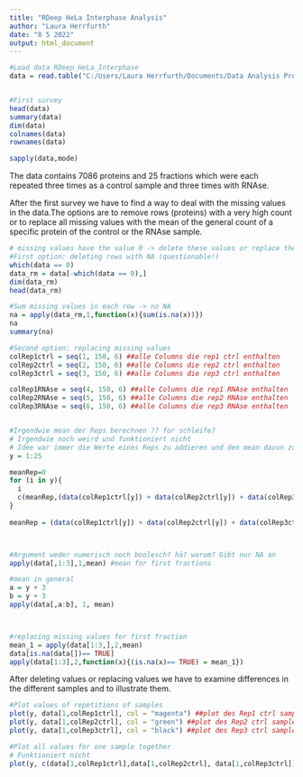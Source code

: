 ---
title: "RDeep HeLa Interphase Analysis"
author: "Laura Herrfurth"
date: "8 5 2022"
output: html_document
---

```{r}
#Load data RDeep_HeLa_Interphase 
data = read.table("C:/Users/Laura Herrfurth/Documents/Data Analysis Projekt/RDeeP_HeLa_Interphase.csv",header = TRUE, row.names = 1, sep = ";")


#First survey
head(data)
summary(data)
dim(data)
colnames(data)
rownames(data)

sapply(data,mode)

```

The data contains 7086 proteins and 25 fractions which were each repeated three times as a control sample and three times with RNAse.

After the first survey we have to find a way to deal with the missing values in the data.The options are to remove rows (proteins) with a very high count or to replace all missing values with the mean of the general count of a specific protein of the control or the RNAse sample.

```{r}

# missing values have the value 0 -> delete these values or replace them directly
#First option: deleting rows with NA (questionable!)
which(data == 0)
data_rm = data[-which(data == 0),]
dim(data_rm)
head(data_rm)

#Sum missing values in each row -> no NA 
na = apply(data_rm,1,function(x){sum(is.na(x))})
na
summary(na)

#Second option: replacing missing values
colRep1ctrl = seq(1, 150, 6) ##alle Columns die rep1 ctrl enthalten
colRep2ctrl = seq(2, 150, 6) ##alle Columns die rep2 ctrl enthalten
colRep3ctrl = seq(3, 150, 6) ##alle Columns die rep3 ctrl enthalten

colRep1RNAse = seq(4, 150, 6) ##alle Columns die rep1 RNAse enthalten
colRep2RNAse = seq(5, 150, 6) ##alle Columns die rep2 RNAse enthalten
colRep3RNAse = seq(6, 150, 6) ##alle Columns die rep3 RNAse enthalten


#Irgendwie mean der Reps berechnen ?? for schleife? 
# Irgendwie noch weird und funktioniert nicht
# Idee war immer die Werte eines Reps zu addieren und den mean davon zu bilden
y = 1:25

meanRep=0
for (i in y){
  i
  c(meanRep,(data(colRep1ctrl[y]) + data(colRep2ctrl[y]) + data(colRep3ctrl[y]))/ 3)
}
  
meanRep = (data(colRep1ctrl[y]) + data(colRep2ctrl[y]) + data(colRep3ctrl[y]) )/ 3



#Argument weder numerisch noch boolesch? hä? warum? Gibt nur NA an
apply(data[,1:3],1,mean) #mean for first fractions

#mean in general
a = y + 3
b = y + 3
apply(data[,a:b], 1, mean)



#replacing missing values for first fraction
mean_1 = apply(data[1:3,],2,mean)
data[is.na(data[])== TRUE]
apply(data[1:3],2,function(x){(is.na(x)== TRUE) = mean_1})


```

After deleting values or replacing values we have to examine differences in the different samples and to illustrate them.

```{r}
#Plot values of repetitions of samples
plot(y, data[1,colRep1ctrl], col = "magenta") ##plot des Rep1 ctrl sample für protein 1
plot(y, data[1,colRep2ctrl], col = "green") ##plot des Rep2 ctrl sample für protein 1
plot(y, data[1,colRep3ctrl], col = "black") ##plot des Rep3 ctrl sample für protein 1

#Plot all values for one sample together
# Funktioniert nicht
plot(y, c(data[1,colRep1ctrl],data[1,colRep2ctrl], data[1,colRep3ctrl]), col = ("magenta" "green""black"))



```
